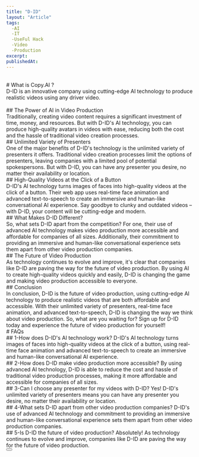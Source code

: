 ```yaml
---
title: "D-ID"
layout: "Article"
tags:
  -AI 
  -IT
  -UseFul Hack
  -Video
  -Production
excerpt:
publishedAt:
---
```


<br/>
# What is Copy.AI ?
<br/>
D-ID is an innovative company using cutting-edge AI technology to produce realistic videos using any driver video.
<br/>
<Youtube id= "Q19B4kQ7bjI"/>
<br/>
## The Power of AI in Video Production
<br/>
Traditionally, creating video content requires a significant investment of time, money, and resources. But with D-ID's AI technology, you can produce high-quality avatars in videos with ease, reducing both the cost and the hassle of traditional video creation processes.
<br/>
## Unlimited Variety of Presenters
<br/>
One of the major benefits of D-ID's technology is the unlimited variety of presenters it offers. Traditional video creation processes limit the options of presenters, leaving companies with a limited pool of potential spokespersons. But with D-ID, you can have any presenter you desire, no matter their availability or location.
<br/>
## High-Quality Videos at the Click of a Button
<br/>
D-ID's AI technology turns images of faces into high-quality videos at the click of a button. Their web app uses real-time face animation and advanced text-to-speech to create an immersive and human-like conversational AI experience. Say goodbye to clunky and outdated videos – with D-ID, your content will be cutting-edge and modern.
<br/>
## What Makes D-ID Different?
<br/>
So, what sets D-ID apart from the competition? For one, their use of advanced AI technology makes video production more accessible and affordable for companies of all sizes. Additionally, their commitment to providing an immersive and human-like conversational experience sets them apart from other video production companies.
<br/>
## The Future of Video Production
<br/>
As technology continues to evolve and improve, it's clear that companies like D-ID are paving the way for the future of video production. By using AI to create high-quality videos quickly and easily, D-ID is changing the game and making video production accessible to everyone.
<br/>
## Conclusion
<br/>
In conclusion, D-ID is the future of video production, using cutting-edge AI technology to produce realistic videos that are both affordable and accessible. With their unlimited variety of presenters, real-time face animation, and advanced text-to-speech, D-ID is changing the way we think about video production. So, what are you waiting for? Sign up for D-ID today and experience the future of video production for yourself!
<br/>
# FAQs
<br/>
## 1-How does D-ID's AI technology work?
D-ID's AI technology turns images of faces into high-quality videos at the click of a button, using real-time face animation and advanced text-to-speech to create an immersive and human-like conversational AI experience.
<br/>
## 2-How does D-ID make video production more accessible?
By using advanced AI technology, D-ID is able to reduce the cost and hassle of traditional video production processes, making it more affordable and accessible for companies of all sizes.
<br/>
## 3-Can I choose any presenter for my videos with D-ID?
Yes! D-ID's unlimited variety of presenters means you can have any presenter you desire, no matter their availability or location.
<br/>
## 4-What sets D-ID apart from other video production companies?
D-ID's use of advanced AI technology and commitment to providing an immersive and human-like conversational experience sets them apart from other video production companies.
<br/>
## 5-Is D-ID the future of video production?
Absolutely! As technology continues to evolve and improve, companies like D-ID are paving the way for the future of video production.
<br />
<Button
  address="https://www.d-id.com/"
  text="Link to D-ID"
/>